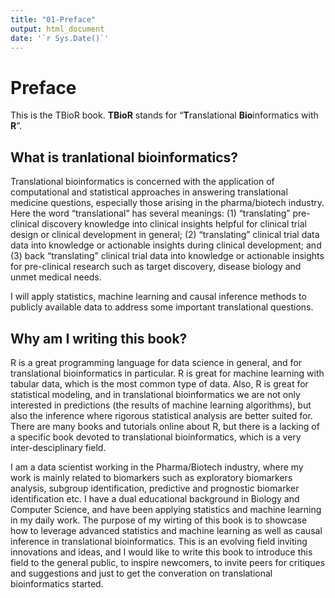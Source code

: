 ```yaml
---
title: "01-Preface"
output: html_document
date: '`r Sys.Date()`'
---
```


# Preface

This is the TBioR book. **TBioR** stands for "**T**ranslational **Bio**informatics with **R**".

## What is tranlational bioinformatics?

Translational bioinformatics is concerned with the application of computational and statistical approaches in answering translational medicine questions, especially those arising in the pharma/biotech industry. Here the word "translational" has several meanings: (1) "translating" pre-clinical discovery knowledge into clinical insights helpful for clinical trial design or clinical development in general; (2) "translating" clinical trial data data into knowledge or actionable insights during clinical development; and (3) back "translating" clinical trial data into knowledge or actionable insights for pre-clinical research such as target discovery, disease biology and unmet medical needs.

I will apply statistics, machine learning and causal inference methods to publicly available data to address some important translational questions.

## Why am I writing this book?

R is a great programming language for data science in general, and for translational bioinformatics in particular. R is great for machine learning with tabular data, which is the most common type of data. Also, R is great for statistical modeling, and in translational bioinformatics we are not only interested in predictions (the results of machine learning algorithms), but also the inference where rigorous statistical analysis are better suited for. There are many books and tutorials online about R, but there is a lacking of a specific book devoted to translational bioinformatics, which is a very inter-desciplinary field.

I am a data scientist working in the Pharma/Biotech industry, where my work is mainly related to biomarkers such as exploratory biomarkers analysis, subgroup identification, predictive and prognostic biomarker identification etc. I have a dual educational background in Biology and Computer Science, and have been applying statistics and machine learning in my daily work. The purpose of my wirting of this book is to showcase how to leverage advanced statistics and machine learning as well as causal inference in translational bioinformatics. This is an evolving field inviting innovations and ideas, and I would like to write this book to introduce this field to the general public, to inspire newcomers, to invite peers for critiques and suggestions and just to get the converation on translational bioinformatics started.
